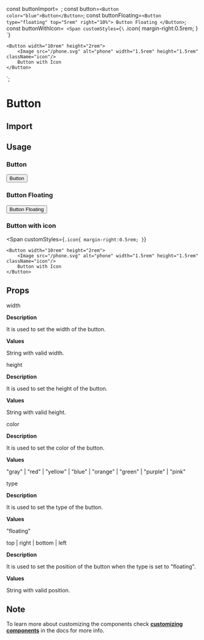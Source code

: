const buttonImport=`
`;
const button=`
<Button color="blue">Button</Button>
`;
const buttonFloating=`
<Button type="floating" top="5rem" right="10%">
  Button Floating
</Button>
`;
const buttonWithIcon=`
<Span
  customStyles={\`
    .icon{
        margin-right:0.5rem;
    }
\`}
>
    <Button width="10rem" height="2rem">
        <Image src="/phone.svg" alt="phone" width="1.5rem" height="1.5rem" className="icon"/>
        Button with Icon
    </Button>
</Span>
`;

<Layout title="Button">

# Button

<Divider />

## Import

<CodeSnippet code={buttonImport}/>

## Usage

### Button

<Button color="blue">Button</Button>

<CodeSnippet code={button}/>

### Button Floating

<Button type="floating" top="5rem" right="10%">
  Button Floating
</Button>

<CodeSnippet code={buttonFloating}/>

### Button with icon

<Span
  customStyles={`
    .icon{
        margin-right:0.5rem;
    }
`}
>
    <Button width="10rem" height="2rem">
        <Image src="/phone.svg" alt="phone" width="1.5rem" height="1.5rem" className="icon"/>
        Button with Icon
    </Button>
</Span>

<CodeSnippet code={buttonWithIcon}/>

## Props

<InlineCode>width</InlineCode>

**Description**

It is used to set the width of the button.

**Values**

String with valid width.

<Divider />

<InlineCode>height</InlineCode>

**Description**

It is used to set the height of the button.

**Values**

String with valid height.

<Divider />

<InlineCode>color</InlineCode>

**Description**

It is used to set the color of the button.

**Values**

"gray" | "red" | "yellow" | "blue" | "orange" | "green" | "purple" | "pink"

<Divider />

<InlineCode>type</InlineCode>

**Description**

It is used to set the type of the button.

**Values**

"floating"

<Divider />

<InlineCode>top | right | bottom | left</InlineCode>

**Description**

It is used to set the position of the button when the type is set to "floating".

**Values**

String with valid position.

<Divider />

## Note

To learn more about customizing the components check **[customizing components](/docs/customizing-components)** in the docs for more info.

</Layout>